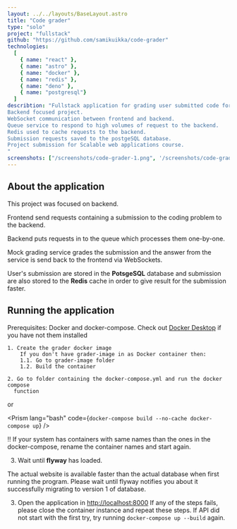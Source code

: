 ---
layout: ../../layouts/BaseLayout.astro
title: "Code grader"
type: "solo"
project: "fullstack"
github: "https://github.com/samikuikka/code-grader"
technologies:
  [
    { name: "react" },
    { name: "astro" },
    { name: "docker" },
    { name: "redis" },
    { name: "deno" },
    { name: "postgresql"}
  ]
describtion: "Fullstack application for grading user submitted code for coding problems.
Backend focused project.
WebSocket communication between frontend and backend.
Queue service to respond to high volumes of request to the backend.
Redis used to cache requests to the backend.
Submission requests saved to the postgeSQL database.
Project submission for Scalable web applications course.
"
screenshots: ["/screenshots/code-grader-1.png", '/screenshots/code-grader-2.png', '/screenshots/code-grader-3.png']
---


## About the application

This project was focused on backend.

Frontend send requests containing a submission to the coding problem to the backend.

Backend puts requests in to the queue which processes them one-by-one.

Mock grading service grades the submission and the answer from the service is send back to the frontend via WebSockets.

User's submission are stored in the **PotsgeSQL** database and submission are also stored to the **Redis** cache in order to give result for the submission faster.

## Running the application

Prerequisites: Docker and docker-compose. Check out
[Docker Desktop](https://www.docker.com/products/docker-desktop/) if you have
not them installed

    1. Create the grader docker image
        If you don't have grader-image in as Docker container then:
        1.1. Go to grader-image folder
        1.2. Build the container

<Prism lang="bash" code="docker build -t grader-image ." />


    2. Go to folder containing the docker-compose.yml and run the docker compose
      function

<Prism lang="bash" code="docker-compose up --build" />


or

<Prism lang="bash" code={`docker-compose build --no-cache
docker-compose up`} />


!! If your system has containers with same names than the ones in the
docker-compose, rename the container names and start again.

3. Wait until **flyway** has loaded.

The actual website is available faster than the actual database when first
running the program. Please wait until flyway notifies you about it successfully
migrating to version 1 of database.

3. Open the application in [http://localhost:8000](http://localhost:8000) If any
   of the steps fails, please close the container instance and repeat these
   steps. If API did not start with the first try, try running
   `docker-compose up --build` again.
